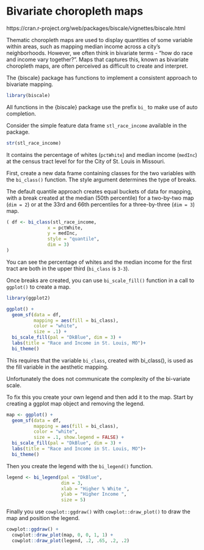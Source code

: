 # Bivariate choropleth maps

https://cran.r-project.org/web/packages/biscale/vignettes/biscale.html

Thematic choropleth maps are used to display quantities of some variable within areas, such as mapping median income across a city’s neighborhoods. However, we often think in bivariate terms - “how do race and income vary together?”. Maps that captures this, known as bivariate choropleth maps, are often perceived as difficult to create and interpret. 

The {biscale} package has functions to implement a consistent approach to bivariate mapping.

```r
library(biscale)
```

All functions in the {biscale} package use the prefix `bi_` to make use of auto completion.

Consider the simple feature data frame `stl_race_income` available in the package.
```r
str(stl_race_income)
```
It contains the percentage of whites (`pctWhite`) and median income (`medInc`) at the census tract level for for the City of St. Louis in Missouri.

First, create a new data frame containing classes for the two variables with the `bi_class()` function. The style argument determines the type of breaks. 

The default quantile approach creates equal buckets of data for mapping, with a break created at the median (50th percentile) for a two-by-two map (`dim = 2`) or at the 33rd and 66th percentiles for a three-by-three (`dim = 3`) map.
```r
( df <- bi_class(stl_race_income, 
               x = pctWhite, 
               y = medInc, 
               style = "quantile", 
               dim = 3)
)
```
You can see the percentage of whites and the median income for the first tract are both in the upper third (`bi_class` is `3-3`).

Once breaks are created, you can use `bi_scale_fill()` function in a call to `ggplot()` to create a map.
```r
library(ggplot2)

ggplot() +
  geom_sf(data = df, 
          mapping = aes(fill = bi_class), 
          color = "white", 
          size = .1) +
  bi_scale_fill(pal = "DkBlue", dim = 3) +
  labs(title = "Race and Income in St. Louis, MO")+
  bi_theme()
```

This requires that the variable `bi_class`, created with bi_class(), is used as the fill variable in the aesthetic mapping. 

Unfortunately the does not communicate the complexity of the bi-variate scale.

To fix this you create your own legend and then add it to the map. Start by creating a ggplot map object and removing the legend.
```r
map <- ggplot() +
  geom_sf(data = df, 
          mapping = aes(fill = bi_class), 
          color = "white", 
          size = .1, show.legend = FALSE) +
  bi_scale_fill(pal = "DkBlue", dim = 3) +
  labs(title = "Race and Income in St. Louis, MO")+
  bi_theme()
```

Then you create the legend with the `bi_legend()` function.
```r
legend <- bi_legend(pal = "DkBlue",
                    dim = 3,
                    xlab = "Higher % White ",
                    ylab = "Higher Income ",
                    size = 5)
```

Finally you use `cowplot::ggdraw()` with `cowplot::draw_plot()` to draw the map and position the legend.
```r
cowplot::ggdraw() +
  cowplot::draw_plot(map, 0, 0, 1, 1) +
  cowplot::draw_plot(legend, .2, .65, .2, .2)
```